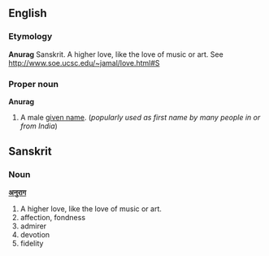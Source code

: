 ==English==

===Etymology===
'''Anurag''' Sanskrit. A higher love, like the love of music or art. See [[http://www.soe.ucsc.edu/~jamal/love.html#S]]

===Proper noun===
'''Anurag'''
#A male [[given name]]. (''popularly used as first name by many people in or from India'')

==Sanskrit==
===Noun===
'''[[अनुराग]]'''

#A higher love, like the love of music or art.
#affection, fondness
#admirer
#devotion
#fidelity